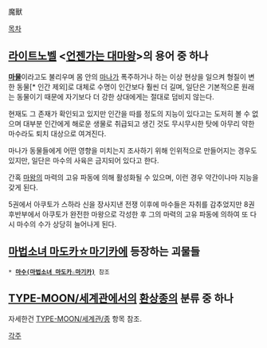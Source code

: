 魔獸

[[목차]]
== [[라이트노벨]] <[[언젠가는 대마왕]]>의 용어 중 하나 ==
'''[[마물]]'''이라고도 불리우며 몸 안의 [[마나]]가 폭주하거나 하는 이상 현상을 일으켜 형질이 변한 동물[* 인간 제외]로 대체로 수명이 인간보다 훨씬 더 길며, 일단은 기본적으론 원래는 동물이기 때문에 자기보다 더 강한 상대에게는 절대로 덤비지 않는다.

현재도 그 존재가 확인되고 있지만 인간을 따를 정도의 지능이 있다고는 도저히 볼 수 없으며 대부분 인간에게 해로운 생물로 취급되고 생긴 것도 무시무시한 탓에 아무리 약한 마수라도 퇴치 대상으로 여겨진다. 

마나가 동물들에게 어떤 영향을 미치는지 조사하기 위해 인위적으로 만들어지는 경우도 있지만, 일단은 마수의 사육은 금지되어 있다고 한다.

간혹 [[마왕]]의 마력의 고유 파동에 의해 활성화될 수 있으며, 이런 경우 약간이나마 지능을 갖게 된다. 

5권에서 아쿠토가 스하라 신을 장사지낸 전쟁 이후에 마수들은 자취를 감추었지만 8권 후반부에서 아쿠토가 완전한 마왕으로 각성한 후 그의 마력의 고유 파동에 의하여 또 다시 마수의 수가 상당히 늘어나게 된다. 

== [[마법소녀 마도카☆마기카]]에 등장하는 괴물들 ==
 * '''[[마수(마법소녀 마도카☆마기카)]]''' 참조

== [[TYPE-MOON/세계관]]에서의 [[환상종]]의 분류 중 하나 ==
자세한건 [[TYPE-MOON/세계관/종]] 항목 참조.

[[각주]]
